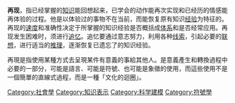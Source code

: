 {{unreferenced|time=2015-08-14T06:42:46+00:00}}
{{expand|time=2010-08-22}}
'''再现'''，指已经掌握的[[知识|知识]]能回想起来，已学会的动作能再次实现和已经历的情感能再体验的过程。他是以体验过的事物不在当前，而能恢复原有知识[[经验|经验]]为特征的。再现的[[速度|速度]]和准确性决定于所掌握的知识经验是否概括成[[体系|体系]]和是否经常应用。再现发生困难时，须进行[[追忆|追忆]]。追忆要通过意志努力，利用各种[[线索|线索]]，引起必要的[[联想|联想]]，进行适当的[[推理|推理]]，逐渐恢复已遗忘了的知识经验。

再現是指使用某種方式去呈現某件有意義的事給其他人。是意義產生和轉換過程中必要的一部分，可能是語言、可能是符號、也可能是象徵的使用，而這些使用不是一個簡單的直線式過程，而是一種「文化的迴圈」。

[[Category:社會學|Category:社會學]]
[[Category:知识表示|Category:知识表示]]
[[Category:科学建模|Category:科学建模]]
[[Category:符號學|Category:符號學]]